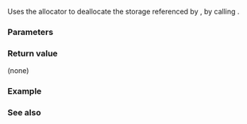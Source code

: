 {{cpp/memory/allocator_traits/title|deallocate}}
{{cpp/memory/allocator_traits/navbar}}
{{dcl begin}}
{{dcl header|memory}}
{{dcla|since=c++11|constexpr=c++20|
static void deallocate( Alloc&amp; a, pointer p, size_type n );
}}
{{dcl end}}

Uses the allocator {{c|a}} to deallocate the storage referenced by {{c|p}}, by calling {{c|a.deallocate(p, n)}}.

===Parameters===
{{par begin}}
{{par|a|allocator to use}}
{{par|p|pointer to the previously allocated storage}}
{{par|n|the number of objects the storage was allocated for}}
{{par end}}

===Return value===
(none)

===Example===
{{example}}

===See also===
{{dsc begin}}
{{dsc inc|cpp/memory/allocator_traits/dsc allocate}}
{{dsc inc|cpp/memory/allocator/dsc deallocate}}
{{dsc end}}

{{langlinks|de|es|fr|it|ja|pt|ru|zh}}